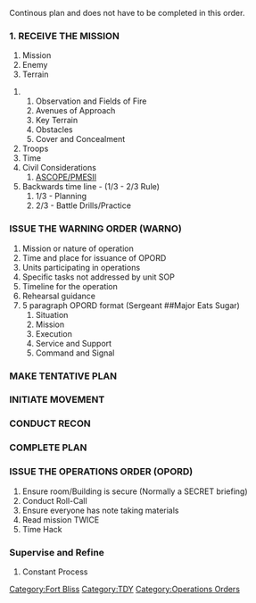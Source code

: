 [[Category:Fort Bliss]]
[[Category:TDY]]
[[Category:Operations Orders]]
Continous plan and does not have to be completed in this order.
===1. RECEIVE THE MISSION===
<ol style="list-style-type:lower-alpha">
#Mission
#Enemy
#Terrain
</ol>
##Observation and Fields of Fire
##Avenues of Approach
##Key Terrain
##Obstacles
##Cover and Concealment
#Troops
#Time
#Civil Considerations
##[[ASCOPE/PMESII]]
#Backwards time line - (1/3 - 2/3 Rule)
##1/3 - Planning
##2/3 - Battle Drills/Practice
===ISSUE THE WARNING ORDER (WARNO)===
#Mission or nature of operation
#Time and place for issuance of OPORD
#Units participating in operations
#Specific tasks not addressed by unit SOP
#Timeline for the operation
#Rehearsal guidance
#5 paragraph OPORD format (Sergeant ##Major Eats Sugar)
##Situation
##Mission
##Execution
##Service and Support
##Command and Signal
===MAKE TENTATIVE PLAN===
===INITIATE MOVEMENT===
===CONDUCT RECON===
===COMPLETE PLAN===
===ISSUE THE OPERATIONS ORDER (OPORD)===
#Ensure room/Building is secure (Normally a SECRET briefing)
#Conduct Roll-Call
#Ensure everyone has note taking materials
#Read mission TWICE
#Time Hack
===Supervise and Refine===
#Constant Process